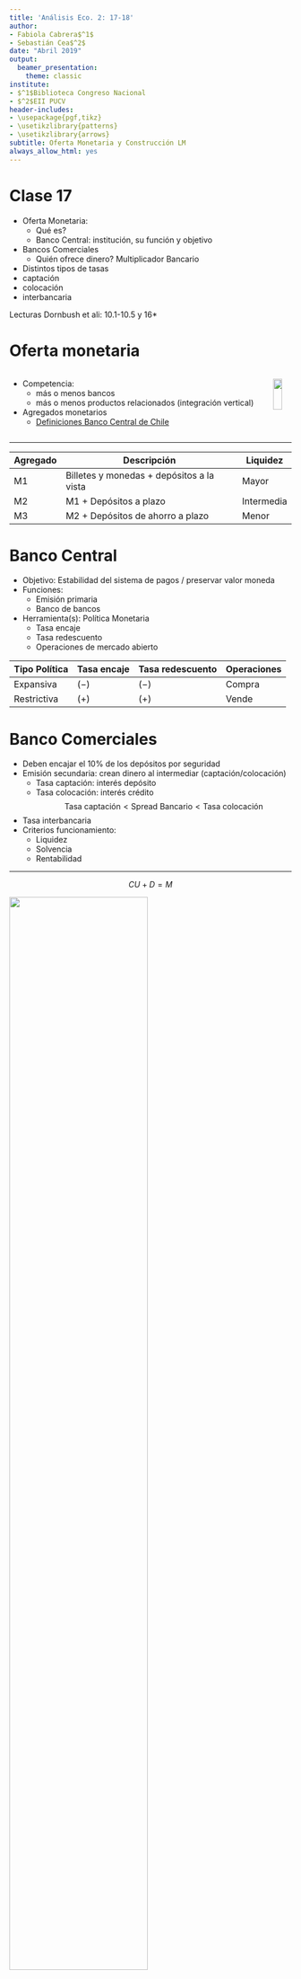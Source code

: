 ```yaml
---
title: 'Análisis Eco. 2: 17-18'
author:
- Fabiola Cabrera$^1$
- Sebastián Cea$^2$
date: "Abril 2019"
output:
  beamer_presentation:
    theme: classic
institute:
- $^1$Biblioteca Congreso Nacional
- $^2$EII PUCV
header-includes:
- \usepackage{pgf,tikz}
- \usetikzlibrary{patterns}
- \usetikzlibrary{arrows}
subtitle: Oferta Monetaria y Construcción LM
always_allow_html: yes
---
```


# Clase 17

- Oferta Monetaria: 
  - Qué es?
  - Banco Central: institución, su función y objetivo
- Bancos Comerciales
  - Quién ofrece dinero? Multiplicador Bancario
- Distintos tipos de tasas 
 - captación
 - colocación 
 - interbancaria
 
 Lecturas Dornbush et ali: 10.1-10.5 y 16*
 
# Oferta monetaria

::: columns

:::: column

- Competencia: 
  - más o menos bancos
  - más o menos productos relacionados (integración vertical)
  
- Agregados monetarios
  - [Definiciones Banco Central de Chile](https://si3.bcentral.cl/estadisticas/Principal1/Metodologias/EMF/AGREGADOS_MONETARIOS/Base_Monetaria.pdf)

::::

:::: column

![](agregados.png){height=70%}\

::::

:::



---

|Agregado|Descripción|Liquidez|
|---|------------------------------------------|--|
|M1| Billetes y monedas + depósitos a la vista|Mayor|
|M2| M1 + Depósitos a plazo|Intermedia|
|M3| M2 + Depósitos de ahorro a plazo|Menor|

# Banco Central

- Objetivo: Estabilidad del sistema de pagos / preservar valor moneda
- Funciones:
  - Emisión primaria
  - Banco de bancos
- Herramienta(s): Política Monetaria
  - Tasa encaje
  - Tasa redescuento
  - Operaciones de mercado abierto
  
|Tipo Política|Tasa encaje|Tasa redescuento|Operaciones|
|-------------|-----------|----------------|-----------|
|Expansiva|$(-)$|$(-)$|Compra|
|Restrictiva|$(+)$|$(+)$|Vende|

# Banco Comerciales

- Deben encajar el 10% de los depósitos por seguridad
- Emisión secundaria: crean dinero al intermediar (captación/colocación)
  - Tasa captación: interés depósito
  - Tasa colocación: interés crédito
  $$\text{Tasa captación}<\text{Spread Bancario}<\text{Tasa colocación}$$
- Tasa interbancaria
- Criterios funcionamiento:
  - Liquidez
  - Solvencia
  - Rentabilidad
  
---


$$CU+D=M$$

![](AltaPotencia.png){height=70%}\

$$CU+\text{reservas}=H$$

Multiplicador Monetario: $\frac{M}{H}$


# Revisión Ejercicio

Con qué fin el Gobierno Chino otorga financiamiento al exterior? Base su respuesta en el modelo de DA

- China busca ser la potencia mundial sobre las energías “verdes”, china por su lado tiene la opción de invertir en arg y así poder obtener un retorno sobre este y una mayor demanda agregada.
- Aumentar M en la demanda para aumentar esta en su totalidad.
- Para argentina y china hay un cambio en su sector externo, no logro ver cual aumenta y cual disminuye, solo con percepcion diria que china busca qmpliar la capacidad de compra de los paises que demandan sus bienes y por esto trata de impulsarlos
- El incentivo del Gobierno Chino seria el de aumentar la capacidad de demanda del pais al que le otorgan financiamiento. El financiamiento se ve reflejado en la M del modelo de DA.
- Aumentar la cantidad de dinero (M) en Argentina, tiene como objetivo desplazar la DA en China, y al aumentar el nivel de precios la producción crecerá


---


Con qué fin el Gobierno Chino otorga financiamiento al exterior? Base su respuesta en el modelo de DA


- Modo de inversion y ayuda a los paises que le producen las materias primas
- Por una parte buscaría saldar el déficit comercial que tendría con Argentina al importar más que exportar, destinando inversión para compensar el déficit.
- El gobierno chino otorga financiamiento debido a que la mano de obra, impuesto son más accesible y le permite obtener un mayor ahorro del que se obtendría si se realizara en el pais.
- El fin es aumentar la presencia global de china, y aumenta su demanda agregada, ya que aumenta su M (cantidad de dinero)

# Repaso con preguntas

- Aumento multiplicador => Pendiente DA/IS?


# Clase 18
 
- Construcción de la curva LM
- Políticas de estabilización 
- Política Monetaria: 
  - Instrumentos (Tasas de encaje, redescuento, etc)
  - Bancos comerciales
- Tasas interbancarias. Funcionamiento sobre el nivel de tasas del Central y entre los bcos comerciales 
- Ecuación en el Mercado monetario: LM Traslados por políticas monetarias






